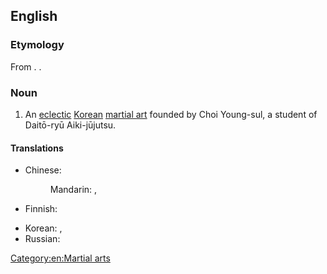 ==English==
{{wikipedia}}

===Etymology===
From {{bor|en|ko|합기도}}. {{doublet|en|aikido}}.

===Noun===
{{en-noun|-}}

# An [[eclectic]] [[Korean]] [[martial art]] founded by Choi Young-sul, a student of Daitō-ryū Aiki-jūjutsu.

====Translations====
{{trans-top|martial art}}
* Chinese:
*: Mandarin: {{t+|cmn|合氣道|sc=Hani}}, {{t+|cmn|合气道|tr=héqìdào|sc=Hani}}
* Finnish: {{t|fi|hapkido}}
{{trans-mid}}
* Korean: {{t+|ko|합기도}}, {{t|ko|合氣道}}
* Russian: {{t+|ru|хапкидо́|n}}
{{trans-bottom}}

[[Category:en:Martial arts]]